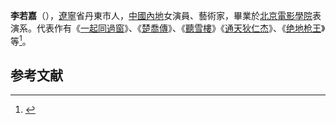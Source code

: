 '''李若嘉'''（{{bd|1989年|11月1日||}}），[[遼寧|遼寧]]省丹東市人，[[中國大陸|中國內地]]女演員、藝術家，畢業於[[北京電影學院|北京電影學院]]表演系。代表作有《[[一起同過窗|一起同過窗]]》、《[[楚喬傳|楚喬傳]]》、《[[聽雪樓|聽雪樓]]》《[[通天狄仁杰|通天狄仁杰]]》、《[[绝地枪王|绝地枪王]]》等<ref>{{cite news |title=李若嘉 演坏人也要有血有肉 |url=http://qikan.chaoxing.com//detail_38502727e7500f26ebb5f1d9c7fc7cbf2729a50bf3e640d11921b0a3ea255101fc1cf1fbb4666ae6d3d1f0e70808c1b89969500de0b4e039c8f2eec14340ce37a0c91e063710f51d5472f5b78015b4a9 |publisher=《电视指南》 2017年第11期}}</ref>。

==参考文献==
{{reflist}}
{{bio-stub}}